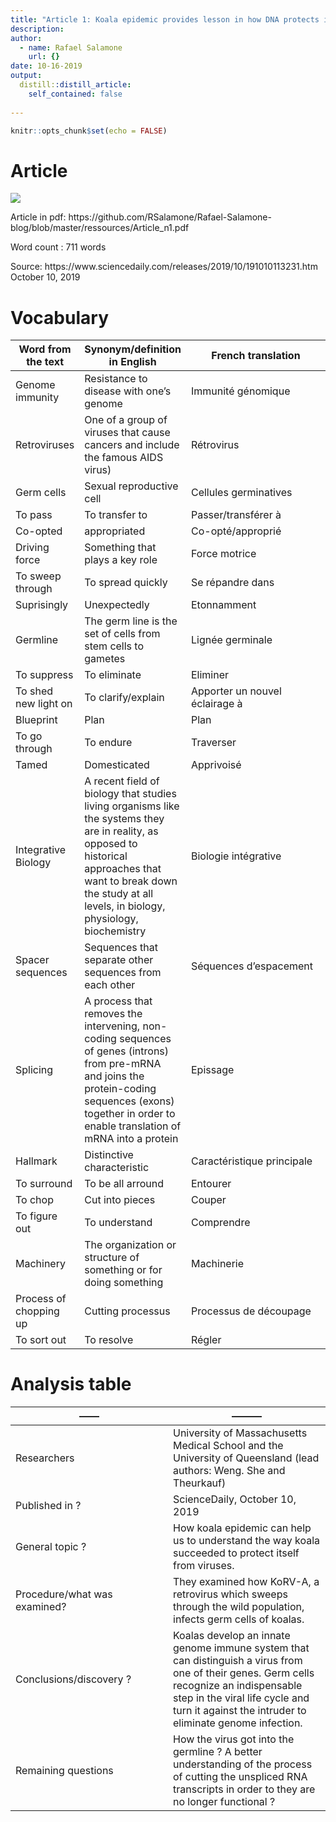```yaml
---
title: "Article 1: Koala epidemic provides lesson in how DNA protects itself from viruses"
description:
author:
  - name: Rafael Salamone
    url: {}
date: 10-16-2019
output: 
  distill::distill_article:
    self_contained: false
  
---
```


```r
knitr::opts_chunk$set(echo = FALSE)
```

# Article 
![](https://www.sciencedaily.com/images/2019/10/191010113231_1_540x360.jpg)

Article in pdf: https://github.com/RSalamone/Rafael-Salamone-blog/blob/master/ressources/Article_n1.pdf

Word count : 711 words 

Source: https://www.sciencedaily.com/releases/2019/10/191010113231.htm 
October 10, 2019

# Vocabulary 
Word from the text | Synonym/definition in English | French translation
------------- | -------------|-----------------------------------------
Genome immunity | Resistance to disease with one's genome | Immunité génomique
Retroviruses | One of a group of viruses that cause cancers and include the famous AIDS virus) | Rétrovirus 
Germ cells | Sexual reproductive cell | Cellules germinatives
To pass | To transfer to | Passer/transférer à 
Co-opted | appropriated | Co-opté/approprié
Driving force | Something that plays a key role | Force motrice
To sweep through | To spread quickly | Se répandre dans
Suprisingly | Unexpectedly| Etonnamment 
Germline | The germ line is the set of cells from stem cells to gametes | Lignée germinale
To suppress | To eliminate | Eliminer
To shed new light on | To clarify/explain | Apporter un nouvel éclairage à
Blueprint | Plan | Plan
To go through | To endure| Traverser
Tamed | Domesticated | Apprivoisé 
Integrative Biology | A recent field of biology that studies living organisms like the systems they are in reality, as opposed to historical approaches that want to break down the study at all levels, in biology, physiology, biochemistry| Biologie intégrative
Spacer sequences | Sequences that separate other sequences from each other | Séquences d’espacement
Splicing | A process that removes the intervening, non-coding sequences of genes (introns) from pre-mRNA and joins the protein-coding sequences (exons) together in order to enable translation of mRNA into a protein| Epissage
Hallmark | Distinctive characteristic| Caractéristique principale
To surround | To be all arround| Entourer
To chop | Cut into pieces | Couper
To figure out | To understand | Comprendre
Machinery | The organization or structure of something or for doing something| Machinerie
Process of chopping up | Cutting processus | Processus de découpage 
To sort out | To resolve | Régler

# Analysis table

------        | ---------
------------- | -------------
| Researchers | University of Massachusetts Medical School and the University of Queensland (lead authors: Weng. She and Theurkauf)
| Published in ? | ScienceDaily, October 10, 2019
| General topic ?| How koala epidemic can help us to understand the way koala succeeded to protect itself from viruses.
| Procedure/what was examined? | They examined how KoRV-A, a retrovirus which sweeps through the wild population, infects germ cells of koalas. 
| Conclusions/discovery ? | Koalas develop an innate genome immune system that can distinguish a virus from one of their genes. Germ cells recognize an indispensable step in the viral life cycle and turn it against the intruder to eliminate genome infection. 
| Remaining questions | How the virus got into the germline ? A better understanding of the process of cutting the unspliced RNA transcripts in order to they are no longer functional ?
                      
